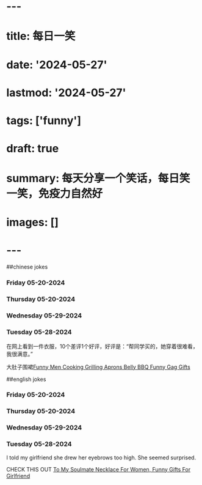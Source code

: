 # ---

# title: 每日一笑

# date: '2024-05-27'

# lastmod: '2024-05-27'

# tags: ['funny']

# draft: true

# summary: 每天分享一个笑话，每日笑一笑，免疫力自然好

# images: []

# ---

##chinese jokes

### Friday 05-20-2024

### Thursday 05-20-2024

### Wednesday 05-29-2024

### Tuesday 05-28-2024

在网上看到一件衣服，10个差评1个好评，好评是：“帮同学买的，她穿着很难看，我很满意。”

大肚子围裙[Funny Men Cooking Grilling Aprons Belly BBQ Funny Gag Gifts](https://amzn.to/3KfsfaF)

##english jokes

### Friday 05-20-2024

### Thursday 05-20-2024

### Wednesday 05-29-2024

### Tuesday 05-28-2024

I told my girlfriend she drew her eyebrows too high. She seemed surprised.

CHECK THIS OUT [To My Soulmate Necklace For Women, Funny Gifts For Girlfriend](https://amzn.to/3WTenKH)
